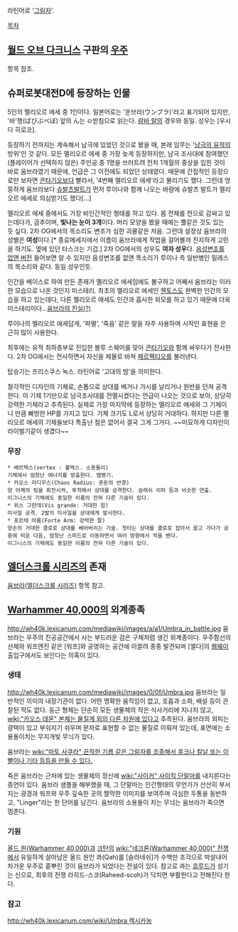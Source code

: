라틴어로 '[[그림자]]'.

[[목차]]
== [[월드 오브 다크니스]] 구판의 [[우주]] ==
항목 참조.

== 슈퍼로봇대전D에 등장하는 인물 ==
5인의 멜리오르 에세 중 1인이다. 일본어로는 '운브라(ウンブラ)'라고 표기되어 있지만, '바'행(ばびぶべぼ) 앞의 ん는 ㅁ받침으로 읽는다. [[람바 랄]]의 경우와 동일. 성우는 [우시다 히로코].

등장하기 전까지는 계속해서 남극에 있었던 것으로 봤을 때, 본래 임무는 '[[남극의 유적]]의 방위'인 것 같다. 모든 멜리오르 에세 중 가장 늦게 등장하지만, 남극 조사대에 참여했던 (플레이어가 선택하지 않은) 주인공 중 1명을 쓰러트려 전치 1개월의 중상을 입힌 것이 바로 움브라였기 때문에, 언급은 그 이전에도 되었던 상태였다. 때문에 간접적인 등장으로만 보자면 [[콘타기오]]보다 빨라서, '4번째 멜리오르 에세'라고 불리기도 했다. 그런데 엉뚱하게 움브라보다 [[슈발츠발트]]가 먼저 루이나와 함께 나오는 바람에 슈발츠 발트가 멜리오르 에세로 의심받기도 했다[...]

멜리오르 에세 중에서도 가장 비인간적인 형태를 하고 있다. 몸 전체를 천으로 감싸고 있는데다가, 곱추이며, '''빛나는 눈이 3개'''이다. 머리 모양을 봤을 때에는 뿔같은 것도 있는 듯 싶다. 2차 OG에서의 목소리도 변조가 심한 괴물같은 저음. 그런데 설정상 움브라의 성별은 '''여성'''이다.[* 종료메세지에서 이름이 움브라에게 작업을 걸어볼까 진지하게 고민을 하기도. 옆에 있던 타스크는 기겁.] 2차 OG에서의 성우도 '''여자 성우'''다. [http://www.nicovideo.jp/watch/sm19699118 음성변조를 없앤 버전] 들어보면 알 수 있지만 음성변조를 없앤 목소리가 루이나 측 일반병인 밀레스의 목소리와 같다. 동일 성우인듯.

인간을 베이스로 하여 만든 존재가 멜리오르 에세임에도 불구하고 어째서 움브라는 이러한 모습으로 나온 것인지 미스테리. 최초의 멜리오르 에세인 [[웬토스]]도 완벽한 인간의 모습을 하고 있는데다, 다른 멜리오르 에세도 인간과 흡사한 외모를 하고 있기 때문에 더욱 미스테리이다...[http://suparobo.net/blog2/image/kagekagami_uljp00145.jpg 움브라의 진실(?)]

루이나의 멜리오르 에세답게, '파멸', '죽음' 같은 말을 자주 사용하며 시적인 표현을 은근히 많이 사용한다.

최후에는 유적 최하층부로 진입한 블루 스웨어를 맞아 [[콘타기오]]와 함께 싸우다가 전사한다. 2차 OG에서는 전사하면서 자신을 제물로 바쳐 [[페르펙티오]]를 불러낸다.


탑승기는 프리스쿠스 녹스. 라틴어로 '고대의 밤'을 의미한다. 

철각적인 디자인의 기체로, 손톱으로 상대를 베거나 가시를 날리거나 원반을 던져 공격한다. 이 기체 1기만으로 남극조사대를 전멸시켰다는 언급이 나오는 것으로 보아, 상당히 강력한 기체라고 추측된다. 실제로 가장 마지막에 등장하는 멜리오르 에세와 그 기체이니 만큼 빠방한 HP를 가지고 있다. 기체 크기도 L로서 상당히 거대하다. 하지만 다른 멜리오르 에세의 기체들보다 특출난 점은 없어서 결국 그게 그거다. ~~미묘하게 디자인이 라이벌기같이 생겼다~~

=== 무장 ===
{{{#!html
<iframe width="560" height="315" src="http://www.youtube.com/embed/2daOu127GO0" frameborder="0" allowfullscreen></iframe>
}}}
 * 베르텍스(vertex : 볼텍스. 소용돌이)
 기체에서 엄청난 에너지를 방출한다. 맵병기.
 * 카오스 라디우스(Chaos Radius: 혼돈의 반경)
 양 어께의 링을 회전시켜, 투척해서 상대를 공격한다. 슬래쉬 리퍼 등과 비슷한 연출.
 이그니스의 기체에도 동일한 이름의 전혀 다른 기술이 있다.
 * 위스 그란데(Vis grande: 거대한 힘)
 미사일 공격. 2발의 미사일을 상대에게 발사한다.
 * 포르테 아름(Forte Arm: 강력한 팔)
 양손의 거대한 클로로 상대를 베어버리는 기술. 첫타는 상대를 클로로 잡아서 끌고 가다가 공중에 띄운 다음, 엄청난 스피드로 이동하면서 여러 방향에서 적을 벤다. 
 이그니스의 기체에도 동일한 이름의 전혀 다른 기술이 있다.

== [[엘더스크롤 시리즈]]의 존재 ==
[[움브라(엘더스크롤 시리즈)]] 항목 참고.

== [[Warhammer 40,000]]의 외계종족 ==
http://wh40k.lexicanum.com/mediawiki/images/a/a1/Umbra_in_battle.jpg
움브라는 우주의 진공공간에서 사는 부드러운 검은 구체처럼 생긴 외계종이다. 우주함선의 선체와 워프엔진 같은 [워프]와 공명하는 공간에 이끌려 종종 발견되며 [엘다]의 [[웹웨이]] 출입구에서도 보인다는 의혹이 있다.

=== 생태 ===
http://wh40k.lexicanum.com/mediawiki/images/0/0f/Umbra.jpg
움브라는 일반적인 의미의 내장기관이 없다. 어떤 명확한 움직임이 없고, 호흡과 소화, 배설 등이 관찰된 적도 없다. 둥근 형체는 단순히 모든 생물체의 작은 식사거리에 지나지 않고, [[wiki:"카오스 데몬" 본체는 물질계 외의 다른 차원에 있다]]고 추측된다. 움브라의 외피는 광택이 있고 부숴지기 쉬우며 문자로 표현할 수 없는 물질로 이뤄져 있는데, 표면에는 소용돌이치는 무지개빛 무늬가 있다.

움브라는 [[wiki:"마토 사쿠라" 끈적한 기름 같은 그림자를 조종해서 후크나 칼날 또는 이빨이나 기타 등등을 만들 수 있다.]]

죽은 움브라는 근처에 있는 생물체의 정신에 [[wiki:"사이커" 사이킥 단말마]]를 내지른다는 증언이 있다. 움브라 샘플을 해부했을 때, 그 단말마는 인간형태의 무언가가 산산히 부서지는 광경과 워프와 우주 깊숙한 곳의 짤막한 이미지를 보여주며 극심한 두통을 동반하고, "Linger"라는 한 단어를 남긴다. 움브라의 소용돌이 치는 무늬는 움브라가 죽으면 멈춘다.

=== 기원 ===
[[올드 원(Warhammer 40,000)]]과 [[크탄]]의 [[wiki:"네크론(Warhammer 40,000)" 전쟁]]에서 유일하게 살아남은 올드 원인 콰(Qah)를 [슬라네쉬]가 수백만 조각으로 박살내어 차가운 우주로 흩뿌린 것이 움브라가 되었다는 전설이 있다. 참고로 콰는 [[흐루드]]가 섬기는 신으로, 최후의 전쟁 라히드-스코(Raheed-scoh)가 닥치면 부활한다고 전해진다 한다.

=== 참고 ===
[[http://wh40k.lexicanum.com/wiki/Umbra 렉시카눔]]
